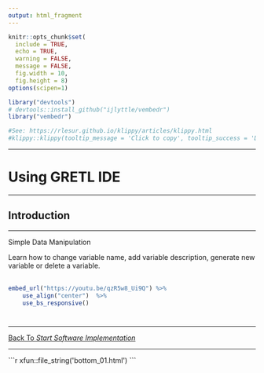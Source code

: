 ---
output: html_fragment
---

<!--..........................................................................-->
<!--..........................................................................-->

```{r,include=FALSE}
knitr::opts_chunk$set(
  include = TRUE,
  echo = TRUE,
  warning = FALSE,
  message = FALSE,
  fig.width = 10,
  fig.height = 8)
options(scipen=1)
```

```{r,include=FALSE}
library("devtools")
# devtools::install_github("ijlyttle/vembedr")
library("vembedr")
```

```{r,klippy, echo=FALSE, include=TRUE}
#See: https://rlesur.github.io/klippy/articles/klippy.html
#klippy::klippy(tooltip_message = 'Click to copy', tooltip_success = 'Done', position = c('top', 'right'))
```

<!--..........................................................................-->
<!--..........................................................................-->

<hr />

<!--..........................................................................-->
# Using GRETL IDE
<!--..........................................................................-->

<hr />

<!--..........................................................................-->
## Introduction {.tabset .tabset-fade}
<!--..........................................................................-->

<hr />


<p class="head02">
Simple Data Manipulation
</p>

Learn how to change variable name, add variable description, generate new variable or delete a variable.
<br>
</br>

```{r, include=TRUE,echo=FALSE}
embed_url("https://youtu.be/qzR5w8_Ui9Q") %>%
    use_align("center")  %>%
    use_bs_responsive()
```


<!--..........................................................................-->
#
<!--..........................................................................-->


<!--..........................................................................-->
<!--..........................................................................-->

<!-- ## References -->

<!-- <hr /> -->

<!-- <p class="head01"> -->
<!-- References -->
<!-- </p> -->

<!--..........................................................................-->
## 
<!--..........................................................................-->

<!--..........................................................................-->
<hr />

<p class="back01">
[Back To *Start Software Implementation*](../../index.html)
</p>

<!--..........................................................................-->
<hr />





<!--..........................................................................--> 
<!-- THIS IS THE END --> 

<!-- Include bottom -->

````{=html}
```{r, include=TRUE, echo=FALSE, results='asis'}
xfun::file_string('bottom_01.html')
```
````